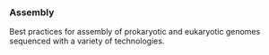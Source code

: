 ### Assembly

Best practices for assembly of prokaryotic and eukaryotic genomes sequenced with a variety of technologies.
